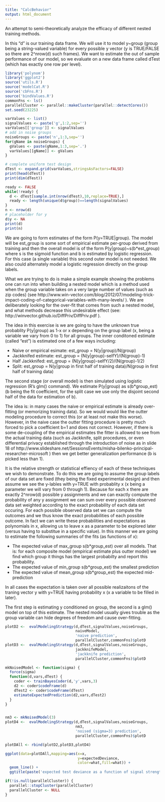 ```yaml
---
title: "CalcBehavior"
output: html_document
---
```


An attempt to semi-theoretically analyze the efficacy of different nested training
methods.

In this "d" is our training data frame.  We will use it to model y~group (group being a string-valued variable) for every possible y vector (y is TRUE/FALSE so there are 2^nrow(d) such frames).  We want to estimate the out of sample performance of our model, so we evaluate on a new data frame called dTest (which has exactly one row per level).

```r
library('polynom')
library('ggplot2')
source('utils.R')
source('modelCat.R')
source('cbFns.R')
source('bindValues.R')
commonFns <- ls()
parallelCluster <- parallel::makeCluster(parallel::detectCores())
set.seed(23225)

varValues <- list()
signalValues <- paste('g',1:2,sep='')
varValues[['group']] <- signalValues
# add in noise groups
noiseGroups <- paste('n',1:3,sep='')
for(gName in noiseGroups) {
  gValues <- paste(gName,1:3,sep='.')
  varValues[[gName]] <- gValues
}

# complete uniform test design
dTest <- expand.grid(varValues,stringsAsFactors=FALSE)
print(head(dTest))
print(dim(dTest))

ready <- FALSE
while(!ready) {
  d <- dTest[sample.int(nrow(dTest),10,replace=TRUE),]
  ready <- length(unique(d$group))==length(signalValues)
}
n <- nrow(d)
# placeholder for y
d$y <- NA
print(d)
print(n)
```


We are going to form estimates of the form P(y=TRUE|group).  The model will
be est_group is some sort of empirical estimate per-group derived from training
and then the overall model is of the form P(y|group)~s(b*est_group) where s is the sigmoid
function and b is estimated by logistic regression.  For this case (a single variable)
this second outer model is not needed.  We also could alternately model a logistic regression directly on the group labels.

What we are trying to do is make a simple example showing the problems one can run
into when building a nested model which is a method used when the group variable takes
on a very large number of values (such as zip codes) (see http://www.win-vector.com/blog/2012/07/modeling-trick-impact-coding-of-categorical-variables-with-many-levels/ ).  We are deliberately looking for the over-fit that comes from such a nested model, and what methods decrease this undesirable effect (see: http://winvector.github.io/DiffPriv/DiffPriv.pdf ).

The idea in this exercise is we are going to have the unknown true probablity P(y|group) as 1-x or x depending on the group label (x, being a variable we vary from 0 to 1) for all groups.  The inner conditoned estimate (called "est") is estimated one of a few ways including:

 * Naive or empirical esimate: est_group = N(y|group)/N(group)
 * Jackknifed estimate: est_group = (N(y|group)-selfY)/(N(group)-1)
 * Half Jackknifed: est_group = (N(y|group)-selfY/2)/(N(group)-1/2)
 * Split: est_group = N(y|group in first half of training data)/N(group in first half of training data)

The second stage (or overall model) is then simulated using logistic regression (R's glm() command).  We estimate P(y|group) as s(b*group_est) (b being the fit coefficient, for the split case we use only the disjoint second half of the data for estimation of b).

The idea is: in many cases the naive or empirical estimate is already over-fitting (or memorizing training data).  So we would would like the outter modeling procedure to correct this (or at least not make this worse).  However, in the naive case the outter fitting procedure is pretty much forced to pick a coefficient b=1 and does not correct.  However, if there is some de-coupling of the empirical estimates the fitter is allowed to see from the actual training data (such as Jackknife, split procedures, or even differential privacy established through the introduction of noise as in slide 18 of http://www.slideshare.net/SessionsEvents/misha-bilenko-principal-researcher-microsoft ) then we get better generalization performance (b is picked less than 1).

It is the relative strength or statistical effiency of each of these techniques we wish to demonstrate.  To do this we are going to assume the group labels of our data set are fixed (they being the fixed experimental design) and then assume we see the y-lables with y=TRUE with probablity x (x being a parameter we will vary from 0 through 1).  Because for each x there are exactly 2^nrow(d) possible y assignments and we can exactly compute the probability of any y assignment we can sum over every possible observed data set weighted according to the exact probability of each data set occuring.   For each possible observed data set we can compute the outcomes and we thus know the exact probabilities of each possible outcome.  In fact we can write these probabilities and expectations as polynomials in x, allowing us to leave x as a parameter to be explored later (versus having to substitue in a specific value).  In this manner we are going to estimate the following summaries of the fits (as functions of x):

 * The expected value of max_group s(b*group_est) over all models. That is: for each composite model (empirical estimate plus outter model) we find which group it things has the largest probabilty and report this probability.
 * The expected value of min_group s(b*group_est) the smallest prediction
 * The expected value of mean_group s(b*group_est) the expected mid-prediction
 
In all cases the expectation is taken over all possible realizaitons of the traning vector y with y=TRUE having probability x (x a variable to be filled in later).


The first step is estimating y conditioned on group, the second is a 
glm() model on top of this estimate.  The nested model usually gives trouble as the
group variable can hide degrees of freedom and cause over-fitting.




```r
plotD2 <-  evalModelingStrategy(d,dTest,signalValues,noiseGroups,
                                naiveModel,
                                'naive prediction',
                                parallelCluster,commonFns)$plotD
plotD3 <-  evalModelingStrategy(d,dTest,signalValues,noiseGroups,
                                jackknifeModel,
                                'jackknife prediction',
                                parallelCluster,commonFns)$plotD

mkNoisedModel <- function(sigma) {
  force(sigma)
  function(d,vars,dTest) {
    coder <- trainBayesCoder(d,'y',vars,3)
    d2 <- coder$codeFrame(d)
    dTest2 <- coder$codeFrame(dTest)
    estimateExpectedPrediction(d2,vars,dTest2)
  }
}


nm3 <- mkNoisedModel(3)
plotD4 <-  evalModelingStrategy(d,dTest,signalValues,noiseGroups,
                                nm3,
                                'noised (sigma=3) prediction',
                                parallelCluster,commonFns)$plotD

plotDAll <- rbind(plotD2,plotD3,plotD4)

ggplot(data=plotDAll,mapping=aes(x=x,
                                 y=expectedDeviance,
                                 color=what,fill=what)) +
  geom_line() +
  ggtitle(paste('expected test deviance as a function of signal strength x,\n n=',n))
```


```r
if(!is.null(parallelCluster)) {
  parallel::stopCluster(parallelCluster)
  parallelCluster <- NULL
}
```


